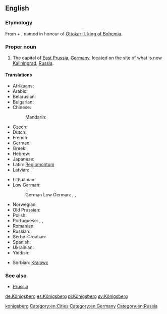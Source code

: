 ==English==
{{wikipedia|Königsberg}}
{{wikipedia|Kaliningrad}}

===Etymology===
From {{term|König||king|lang=de}} + {{term|berg||mountain|lang=de}}, named in honour of [[w:Ottokar II of Bohemia|Ottokar II, king of Bohemia]].

===Proper noun===
{{en-proper noun}}

# {{context|historical|lang=en}} The capital of [[East Prussia]], [[Germany]], located on the site of what is now [[Kaliningrad]], [[Russia]].

====Translations====
{{trans-top-also|former capital of East Prussia|Kaliningrad}}
* Afrikaans: {{t-|af|Koningsberg}}
* Arabic: {{t-|ar|كونيغسبرغ|sc=Arab}}
* Belarusian: {{t-|be|Каралявец|m|tr=Karaljávjec}}
* Bulgarian: {{t-|bg|Кьонигсберг|sc=Cyrl}}
* Chinese:
*: Mandarin: {{t|cmn|柯尼斯堡|tr=Kēnísībǎo|sc=Hani}}
* Czech: {{t-|cs|Královec|m}}
* Dutch: {{t-|nl|Koningsbergen}}
* French: {{t-|fr|Kœnigsberg|m}}
* German: {{t+|de|Königsberg|n}}
* Greek: {{t-|el|Καινιξβέργη}}
* Hebrew: {{t|he|קניגסברג |sc=Hebr}}
* Japanese: {{t-|ja|ケーニヒスベルク|tr=Kēnihisuberuku}}
* Latin: [[Regiomontum]]
* Latvian: {{t-|lv|Kēnigsberga}}, {{t-|lv|Karaļauči}}
{{trans-mid}}
* Lithuanian: {{t-|lt|Karaliaučius}}
* Low German:
*: German Low German: {{tø|nds-de|Königsbarg}} {{qualifier|in some dialects}}, {{tø|nds-de|Kensbarg}} {{qualifier|Natangian Low Prussian}}, {{tø|nds-de|Kensborg}} {{qualifier|Elbingian Low Prussian}}
* Norwegian: {{t-|no|Königsberg}}
* Old Prussian: {{tø|prg|Twanksta|alt=Twānksta}}
* Polish: {{t-|pl|Królewiec|m}}
* Portuguese: {{t-|pt|Conisberga|f}}, {{t-|pt|Königsberg}}, {{t-|pt|Konigsberg}}
* Romanian: {{t-|ro|Königsberg}}
* Russian: {{t-|ru|Кёнигсберг|m|tr=Kjónigsberg, Kjonigsbérg}}
* Serbo-Croatian: {{t-|sh|Kraljevic}}
* Spanish: {{t+|es|Königsberg|m}}
* Ukrainian: {{t-|uk|Кенігсберг|m|tr=Kénihsberh, Kenihsbérh}}
* Yiddish: {{t-|yi|קעניגסבערג|tr=Kenigsberg}}
{{trans-bottom}}

{{checktrans-top}}
* Sorbian: [[Kralowc]]<!--which Sorbian? "hsb"? "dsb"?-->
{{checktrans-bottom}}

===See also===
* [[Prussia]]

[[Category:English terms spelled with Ö|konigsberg]]
[[Category:en:Cities]]
[[Category:en:Germany]]
[[Category:en:Russia]]

[[de:Königsberg]]
[[es:Königsberg]]
[[pl:Königsberg]]
[[sv:Königsberg]]
